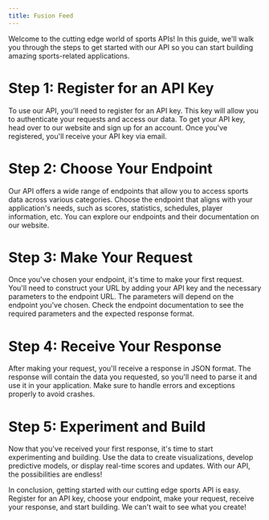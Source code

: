 ```yaml
---
title: Fusion Feed
---
```

Welcome to the cutting edge world of sports APIs! In this guide, we'll walk you through the steps to get started with our API so you can start building amazing sports-related applications.

# Step 1: Register for an API Key
To use our API, you'll need to register for an API key. This key will allow you to authenticate your requests and access our data. To get your API key, head over to our website and sign up for an account. Once you've registered, you'll receive your API key via email.

# Step 2: Choose Your Endpoint
Our API offers a wide range of endpoints that allow you to access sports data across various categories. Choose the endpoint that aligns with your application's needs, such as scores, statistics, schedules, player information, etc. You can explore our endpoints and their documentation on our website.

# Step 3: Make Your Request
Once you've chosen your endpoint, it's time to make your first request. You'll need to construct your URL by adding your API key and the necessary parameters to the endpoint URL. The parameters will depend on the endpoint you've chosen. Check the endpoint documentation to see the required parameters and the expected response format.

# Step 4: Receive Your Response
After making your request, you'll receive a response in JSON format. The response will contain the data you requested, so you'll need to parse it and use it in your application. Make sure to handle errors and exceptions properly to avoid crashes.

# Step 5: Experiment and Build
Now that you've received your first response, it's time to start experimenting and building. Use the data to create visualizations, develop predictive models, or display real-time scores and updates. With our API, the possibilities are endless!

In conclusion, getting started with our cutting edge sports API is easy. Register for an API key, choose your endpoint, make your request, receive your response, and start building. We can't wait to see what you create!
